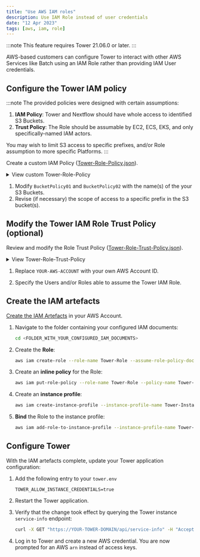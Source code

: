 ```yaml
---
title: "Use AWS IAM roles"
description: Use IAM Role instead of user credentials
date: "12 Apr 2023"
tags: [aws, iam, role]
---
```


:::note
This feature requires Tower 21.06.0 or later.
:::

AWS-based customers can configure Tower to interact with other AWS Services like Batch using an IAM Role rather than providing IAM User credentials.

## Configure the Tower IAM policy

:::note
The provided policies were designed with certain assumptions:

1. **IAM Policy**: Tower and Nextflow should have whole access to identified S3 Buckets.
2. **Trust Policy**: The Role should be assumable by EC2, ECS, EKS, and only specifically-named IAM actors.

You may wish to limit S3 access to specific prefixes, and/or Role assumption to more specific Platforms.
:::

Create a custom IAM Policy ([Tower-Role-Policy.json](../_templates/Tower-Role-Policy.json)).

<details>
  <summary>View custom Tower-Role-Policy</summary>

```json
{
    "Version": "2012-10-17",
    "Statement": [
        {
            "Sid": "TowerForgePermissions",
            "Effect": "Allow",
            "Action": [
                "ssm:GetParameters",
                "iam:CreateInstanceProfile",
                "iam:DeleteInstanceProfile",
                "iam:GetRole",
                "iam:RemoveRoleFromInstanceProfile",
                "iam:CreateRole",
                "iam:DeleteRole",
                "iam:AttachRolePolicy",
                "iam:PutRolePolicy",
                "iam:AddRoleToInstanceProfile",
                "iam:PassRole",
                "iam:DetachRolePolicy",
                "iam:ListAttachedRolePolicies",
                "iam:DeleteRolePolicy",
                "iam:ListRolePolicies",
                "batch:CreateComputeEnvironment",
                "batch:DescribeComputeEnvironments",
                "batch:CreateJobQueue",
                "batch:DescribeJobQueues",
                "batch:UpdateComputeEnvironment",
                "batch:DeleteComputeEnvironment",
                "batch:UpdateJobQueue",
                "batch:DeleteJobQueue",
                "fsx:DeleteFileSystem",
                "fsx:DescribeFileSystems",
                "fsx:CreateFileSystem",
                "ec2:DescribeSecurityGroups",
                "ec2:DescribeAccountAttributes",
                "ec2:DescribeSubnets",
                "ec2:DescribeLaunchTemplates",
                "ec2:DescribeLaunchTemplateVersions",
                "ec2:CreateLaunchTemplate",
                "ec2:DeleteLaunchTemplate",
                "ec2:DescribeKeyPairs",
                "ec2:DescribeVpcs",
                "ec2:DescribeInstanceTypeOfferings",
                "elasticfilesystem:DescribeMountTargets",
                "elasticfilesystem:CreateMountTarget",
                "elasticfilesystem:CreateFileSystem",
                "elasticfilesystem:DescribeFileSystems",
                "elasticfilesystem:DeleteMountTarget",
                "elasticfilesystem:DeleteFileSystem",
                "elasticfilesystem:UpdateFileSystem",
                "elasticfilesystem:PutLifecycleConfiguration"
            ],
            "Resource": "*"
        },
        {
            "Sid": "TowerLaunchPermissions",
            "Effect": "Allow",
            "Action": [
                "batch:DescribeJobQueues",
                "batch:CancelJob",
                "batch:SubmitJob",
                "batch:ListJobs",
                "batch:DescribeComputeEnvironments",
                "batch:TerminateJob",
                "batch:DescribeJobs",
                "batch:RegisterJobDefinition",
                "batch:DescribeJobDefinitions",
                "ecs:DescribeTasks",
                "ec2:DescribeInstances",
                "ec2:DescribeInstanceTypes",
                "ec2:DescribeInstanceAttribute",
                "ecs:DescribeContainerInstances",
                "ec2:DescribeInstanceStatus",
                "ec2:DescribeImages",
                "logs:Describe*",
                "logs:Get*",
                "logs:List*",
                "logs:StartQuery",
                "logs:StopQuery",
                "logs:TestMetricFilter",
                "logs:FilterLogEvents"
            ],
            "Resource": "*"
        },
        {
            "Sid": "BucketPolicy01",
            "Effect": "Allow",
            "Action": [
                "s3:ListAllMyBuckets",
                "s3:ListBucket",
                "s3:GetBucketLocation"
            ],
            "Resource": [
                "*"
            ]
        },
        {
            "Sid": "BucketPolicy02",
            "Effect": "Allow",
            "Action": [
                "s3:*Object*"
            ],
            "Resource": [
                "arn:aws:s3:::YOUR-BUCKET-01/*",
                "arn:aws:s3:::YOUR-BUCKET-02/*"
            ]
        }
    ]
}
```

</details>

1. Modify `BucketPolicy01` and `BucketPolicy02` with the name(s) of the your S3 Buckets.
2. Revise (if necessary) the scope of access to a specific prefix in the S3 bucket(s).

## Modify the Tower IAM Role Trust Policy (optional)

Review and modify the Role Trust Policy ([Tower-Role-Trust-Policy.json](../_templates/Tower-Role-Trust-Policy.json)).

<details>
  <summary>View Tower-Role-Trust-Policy</summary>

```json
{
    "Version": "2012-10-17",
    "Statement": [
      {
        "Effect": "Allow",
        "Principal": {
          "Service": "ec2.amazonaws.com"
        },
        "Action": "sts:AssumeRole"
      },
      {
        "Effect": "Allow",
        "Principal": {
          "Service": "ecs-tasks.amazonaws.com"
        },
        "Action": "sts:AssumeRole"
      },
      {
        "Effect": "Allow",
        "Principal": {
          "Service": "eks.amazonaws.com"
        },
        "Action": "sts:AssumeRole"
      },
      {
        "Sid": "AllowEc2AssumeRole",
        "Effect": "Allow",
        "Principal": {
          "AWS": "arn:aws:iam::YOUR-AWS-ACCOUNT:USER-OR-ROLE/USER-OR-ROLE-ID"
        },
        "Action": "sts:AssumeRole"
      }
    ]
}
```

</details>

1. Replace `YOUR-AWS-ACCOUNT` with your own AWS Account ID.

2. Specify the Users and/or Roles able to assume the Tower IAM Role.

## Create the IAM artefacts

[Create the IAM Artefacts](https://docs.aws.amazon.com/IAM/latest/UserGuide/id_roles_create_for-service.html) in your AWS Account.

1. Navigate to the folder containing your configured IAM documents:

   ```bash
   cd <FOLDER_WITH_YOUR_CONFIGURED_IAM_DOCUMENTS>
   ```

2. Create the **Role**:

   ```bash
   aws iam create-role --role-name Tower-Role --assume-role-policy-document file://Tower-Role-Trust-Policy.json
   ```

3. Create an **inline policy** for the Role:

   ```bash
   aws iam put-role-policy --role-name Tower-Role --policy-name Tower-Role-Policy --policy-document file://Tower-Role-Policy.json
   ```

4. Create an **instance profile**:

   ```bash
   aws iam create-instance-profile --instance-profile-name Tower-Instance
   ```

5. **Bind** the Role to the instance profile:

   ```bash
   aws iam add-role-to-instance-profile --instance-profile-name Tower-Instance --role-name Tower-Role
   ```

## Configure Tower

With the IAM artefacts complete, update your Tower application configuration:

1. Add the following entry to your `tower.env`

   ```env
   TOWER_ALLOW_INSTANCE_CREDENTIALS=true
   ```

2. Restart the Tower application.

3. Verify that the change took effect by querying the Tower instance `service-info` endpoint:

   ```bash
   curl -X GET "https://YOUR-TOWER-DOMAIN/api/service-info" -H "Accept: application/json" | jq ".serviceInfo.allowInstanceCredentials"
   ```

4. Log in to Tower and create a new AWS credential. You are now prompted for an AWS `arn` instead of access keys.
